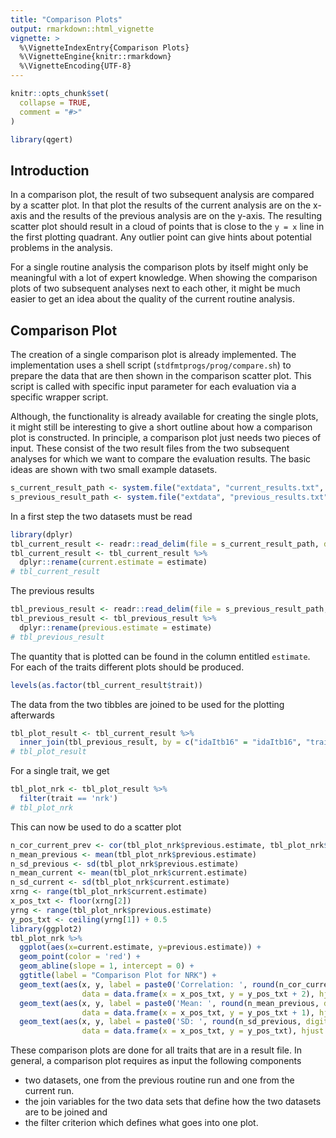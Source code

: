 ```yaml
---
title: "Comparison Plots"
output: rmarkdown::html_vignette
vignette: >
  %\VignetteIndexEntry{Comparison Plots}
  %\VignetteEngine{knitr::rmarkdown}
  %\VignetteEncoding{UTF-8}
---
```


```r
knitr::opts_chunk$set(
  collapse = TRUE,
  comment = "#>"
)
```

```r
library(qgert)
```

## Introduction
In a comparison plot, the result of two subsequent analysis are compared by a scatter plot. In that plot the results of the current analysis are on the x-axis and the results of the previous analysis are on the y-axis. The resulting scatter plot should result in a cloud of points that is close to the `y = x` line in the first plotting quadrant. Any outlier point can give hints about potential problems in the analysis. 

For a single routine analysis the comparison plots by itself might only be meaningful with a lot of expert knowledge. When showing the comparison plots of two subsequent analyses next to each other, it might be much easier to get an idea about the quality of the current routine analysis. 


## Comparison Plot
The creation of a single comparison plot is already implemented. The implementation uses a shell script (`stdfmtprogs/prog/compare.sh`) to prepare the data  that are then shown in the comparison scatter plot. This script is called with specific input parameter for each evaluation via a specific wrapper script.

Although, the functionality is already available for creating the single plots, it might still be interesting to give a short outline about how a comparison plot is constructed. In principle, a comparison plot just needs two pieces of input. These consist of the two result files from the two subsequent analyses for which we want to compare the evaluation results. The basic ideas are shown with two small example datasets.

```r
s_current_result_path <- system.file("extdata", "current_results.txt", package = 'qgert')
s_previous_result_path <- system.file("extdata", "previous_results.txt", package = 'qgert')
```

In a first step the two datasets must be read

```r
library(dplyr)
tbl_current_result <- readr::read_delim(file = s_current_result_path, delim = ' ')
tbl_current_result <- tbl_current_result %>% 
  dplyr::rename(current.estimate = estimate)
# tbl_current_result
```

The previous results
```r
tbl_previous_result <- readr::read_delim(file = s_previous_result_path, delim = ' ')
tbl_previous_result <- tbl_previous_result %>%
  dplyr::rename(previous.estimate = estimate)
# tbl_previous_result
```

The quantity that is plotted can be found in the column entitled `estimate`. For each of the traits different plots should be produced.

```r
levels(as.factor(tbl_current_result$trait))
```

The data from the two tibbles are joined to be used for the plotting afterwards

```r
tbl_plot_result <- tbl_current_result %>%
  inner_join(tbl_previous_result, by = c("idaItb16" = "idaItb16", "trait" = "trait"))
# tbl_plot_result
```

For a single trait, we get

```r
tbl_plot_nrk <- tbl_plot_result %>%
  filter(trait == 'nrk')
# tbl_plot_nrk
```

This can now be used to do a scatter plot

```r
n_cor_current_prev <- cor(tbl_plot_nrk$previous.estimate, tbl_plot_nrk$current.estimate)
n_mean_previous <- mean(tbl_plot_nrk$previous.estimate)
n_sd_previous <- sd(tbl_plot_nrk$previous.estimate)
n_mean_current <- mean(tbl_plot_nrk$current.estimate)
n_sd_current <- sd(tbl_plot_nrk$current.estimate)
xrng <- range(tbl_plot_nrk$current.estimate)
x_pos_txt <- floor(xrng[2])
yrng <- range(tbl_plot_nrk$previous.estimate)
y_pos_txt <- ceiling(yrng[1]) + 0.5
library(ggplot2)
tbl_plot_nrk %>%
  ggplot(aes(x=current.estimate, y=previous.estimate)) + 
  geom_point(color = 'red') + 
  geom_abline(slope = 1, intercept = 0) + 
  ggtitle(label = "Comparison Plot for NRK") + 
  geom_text(aes(x, y, label = paste0('Correlation: ', round(n_cor_current_prev, digits = 3))),
                data = data.frame(x = x_pos_txt, y = y_pos_txt + 2), hjust = 1, size = 3) + 
  geom_text(aes(x, y, label = paste0('Mean: ', round(n_mean_previous, digits = 1), ' | ', round(n_mean_current, digits = 1))),
                data = data.frame(x = x_pos_txt, y = y_pos_txt + 1), hjust = 1, size = 3) + 
  geom_text(aes(x, y, label = paste0('SD: ', round(n_sd_previous, digits = 1), ' | ', round(n_sd_current, digits = 1))),
                data = data.frame(x = x_pos_txt, y = y_pos_txt), hjust = 1, size = 3)

```

These comparison plots are done for all traits that are in a result file. In general, a comparison plot requires as input the following components

* two datasets, one from the previous routine run and one from the current run. 
* the join variables for the two data sets that define how the two datasets are to be joined and 
* the filter criterion which defines what goes into one plot. 

